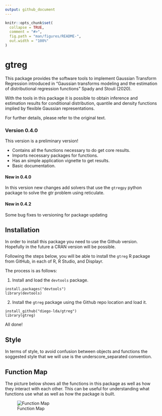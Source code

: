 ```yaml
---
output: github_document
---
```


<!-- README.md is generated from README.Rmd. Please edit that file -->

```r
knitr::opts_chunk$set(
  collapse = TRUE,
  comment = "#>",
  fig.path = "man/figures/README-",
  out.width = "100%"
)
```

# gtreg

<!-- badges: start -->
<!-- badges: end -->

This package provides the software tools to implement Gaussian Transform Regression introduced in "Gaussian transforms modeling and the estimation of distributional regression functions" Spady and Stouli (2020). 

With the tools in this package it is possible to obtain inference and estimation results for conditional distribution, quantile and density functions implied by flexible Gaussian representations.

For further details, please refer to the original text.

### Version 0.4.0

This version is a preliminary version!

-   Contains all the functions necessary to do get core results.
-   Imports necessary packages for functions.
-   Has an simple application vignette to get results.
-   Basic documentation.

#### New in 0.4.0

In this version new changes add solvers that use the `gtregpy` python package
to solve the gtr problem using reticulate.

#### New in 0.4.2

Some bug fixes to versioning for package updating

## Installation

In order to install this package you need to use the Github version. Hopefully in the future a CRAN version will be possible.

Following the steps below, you will be able to install the `gtreg` R package from GitHub, in each of R, R Studio, and Displayr.

The process is as follows:

1) Install and load the `devtools` package.

```
install.packages("devtools")
library(devtools)
```

2) Install the `gtreg` package using the Github repo location and load it.

```
install_github("diego-lda/gtreg")
library(gtreg)
```

All done!

## Style

In terms of style, to avoid confusion between objects and functions the soggested style that we will use is the underscore_separated convention.

## Function Map

The picture below shows all the functions in this package as well as how they interact with each other. This can be useful for understanding what functions use what as well as how the package is built.

![Function Map](figures/function_map.png)



